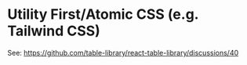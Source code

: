 
<Meta title="Theming/Tailwind CSS" />

# Utility First/Atomic CSS (e.g. Tailwind CSS)

See: https://github.com/table-library/react-table-library/discussions/40

